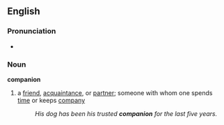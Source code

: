 ==English==
===Pronunciation===
*{{audio|en-us-companion.ogg|Audio (US)}}

===Noun===
'''companion'''
#a [[friend]], [[acquaintance]], or [[partner]]; someone with whom one spends [[time]] or keeps [[company]]
#:''His dog has been his trusted '''companion''' for the last five years.''